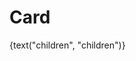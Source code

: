
<Meta title="Objects/Card" component={Card} />

# Card

<Canvas>
  <Story name="default">
    <div className="grid">
      <div className="cell cell--4-@xs">
        <Card
          bannerUrl={text("bannerUrl", "https://via.placeholder.com/400x168")}
          bannerGradient={boolean("bannerGradient", true)}
          header={text("header", "Header")}
          footer={text("footer", "Footer")}
          variant={select("variant", {
            "": null,
            secondary: "secondary",
            primary: "primary",
            hover: "hover",
            "hover-active": "hover-active",
            forward: "forward",
          })}
          size={select("size", {
            "": null,
            sm: "sm",
            lg: "lg",
          })}
        >
          {text("children", "children")}
        </Card>
      </div>
    </div>
  </Story>
</Canvas>
